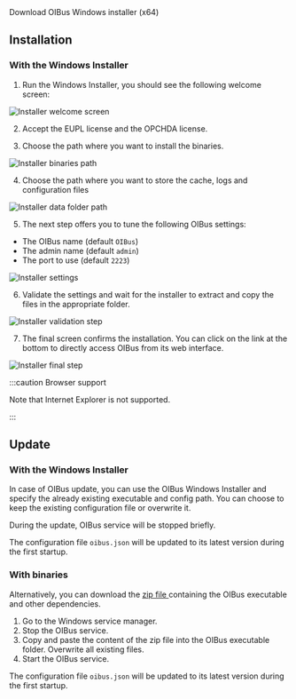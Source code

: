 
<DownloadButton link='https://github.com/OptimistikSAS/OIBus/releases/latest/download/OIBus-setup-win32x64.exe'>
  Download OIBus Windows installer (x64)
</DownloadButton>

## Installation
### With the Windows Installer
1. Run the Windows Installer, you should see the following welcome screen:

![Installer welcome screen](@site/static/img/guide/installation/1.png)

2. Accept the EUPL license and the OPCHDA license.

3. Choose the path where you want to install the binaries.

![Installer binaries path](@site/static/img/guide/installation/2.png)

4. Choose the path where you want to store the cache, logs and configuration files

![Installer data folder path](@site/static/img/guide/installation/3.png)

5. The next step offers you to tune the following OIBus settings:
- The OIBus name (default `OIBus`)
- The admin name (default `admin`)
- The port to use (default `2223`)

![Installer settings](@site/static/img/guide/installation/4.png)

6. Validate the settings and wait for the installer to extract and copy the files in the appropriate folder.

![Installer validation step](@site/static/img/guide/installation/5.png)

7. The final screen confirms the installation. You can click on the link at the bottom to directly access OIBus from its
web interface.

![Installer final step](@site/static/img/guide/installation/6.png)

:::caution Browser support

Note that Internet Explorer is not supported.

:::


## Update
### With the Windows Installer
In case of OIBus update, you can use the OIBus Windows Installer and specify the already existing executable and
config path. You can choose to keep the existing configuration file or overwrite it.

During the update, OIBus service will be stopped briefly.

The configuration file `oibus.json` will be updated to its latest version during the first startup.

### With binaries
Alternatively, you can download the [zip file
](https://github.com/OptimistikSAS/OIBus/releases/latest/download/OIBus-win32x64.zip) containing the OIBus executable
and other dependencies.

1. Go to the Windows service manager.
2. Stop the OIBus service.
3. Copy and paste the content of the zip file into the OIBus executable folder. Overwrite all existing files.
4. Start the OIBus service.

The configuration file `oibus.json` will be updated to its latest version during the first startup.
